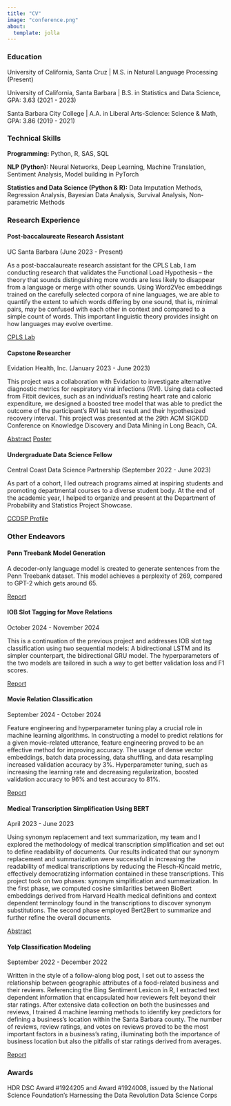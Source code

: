 ```yaml
---
title: "CV"
image: "conference.png"
about:
  template: jolla
---
```


### Education

University of California, Santa Cruz \| M.S. in Natural Language Processing (Present)

University of California, Santa Barbara \| B.S. in Statistics and Data Science, GPA: 3.63 (2021 - 2023)

Santa Barbara City College \| A.A. in Liberal Arts-Science: Science & Math, GPA: 3.86 (2019 - 2021)

### Technical Skills

**Programming:** Python, R, SAS, SQL

**NLP (Python):** Neural Networks, Deep Learning, Machine Translation, Sentiment Analysis, Model building in PyTorch

**Statistics and Data Science (Python & R):** Data Imputation Methods, Regression Analysis, Bayesian Data Analysis, Survival Analysis, Non-parametric Methods

### Research Experience

#### Post-baccalaureate Research Assistant

UC Santa Barbara (June 2023 - Present)

As a post-baccalaureate research assistant for the CPLS Lab, I am conducting research that validates the Functional Load Hypothesis -- the theory that sounds distinguishing more words are less likely to disappear from a language or merge with other sounds. Using Word2Vec embeddings trained on the carefully selected corpora of nine languages, we are able to quantify the extent to which words differing by one sound, that is, minimal pairs, may be confused with each other in context and compared to a simple count of words. This important linguistic theory provides insight on how languages may evolve overtime.

[CPLS Lab](https://ucsb-cpls-lab.github.io/){.btn .btn-secondary role="button"}

#### Capstone Researcher

Evidation Health, Inc. (January 2023 - June 2023)

This project was a collaboration with Evidation to investigate alternative diagnostic metrics for respiratory viral infections (RVI). Using data collected from Fitbit devices, such as an individual's resting heart rate and caloric expenditure, we designed a boosted tree model that was able to predict the outcome of the participant's RVI lab test result and their hypothesized recovery interval. This project was presented at the 29th ACM SIGKDD Conference on Knowledge Discovery and Data Mining in Long Beach, CA.

[Abstract](evidation_poster_abstract.pdf){.btn .btn-secondary role="button"} [Poster](evidation_poster.pdf){.btn .btn-secondary role="button"}

#### Undergraduate Data Science Fellow

Central Coast Data Science Partnership (September 2022 - June 2023)

As part of a cohort, I led outreach programs aimed at inspiring students and promoting departmental courses to a diverse student body. At the end of the academic year, I helped to organize and present at the Department of Probability and Statistics Project Showcase.

[CCDSP Profile](https://centralcoastdatascience.org/people/fellows/shannon-rumsey){.btn .btn-secondary role="button"}

### Other Endeavors

#### Penn Treebank Model Generation

A decoder-only language model is created to generate sentences from the Penn Treebank dataset. This model achieves a perplexity of 269, compared to GPT-2 which gets around 65.

[Report](ptb_generation.pdf){.btn .btn-secondary role="button"}

#### IOB Slot Tagging for Move Relations

October 2024 - November 2024

This is a continuation of the previous project and addresses IOB slot tag classification using two sequential models: A bidirectional LSTM and its simpler counterpart, the bidirectional GRU model. The hyperparameters of the two models are tailored in such a way to get better validation loss and F1 scores.

[Report](iob_tagging.pdf){.btn .btn-secondary role="button"}

#### Movie Relation Classification

September 2024 - October 2024

Feature engineering and hyperparameter tuning play a crucial role in machine learning algorithms. In constructing a model to predict relations for a given movie-related utterance, feature engineering proved to be an effective method for improving accuracy. The usage of dense vector embeddings, batch data processing, data shuffling, and data resampling increased validation accuracy by 3%. Hyperparameter tuning, such as increasing the learning rate and decreasing regularization, boosted validation accuracy to 96% and test accuracy to 81%.

[Report](mlp_classification.pdf){.btn .btn-secondary role="button"}


#### Medical Transcription Simplification Using BERT

April 2023 - June 2023

Using synonym replacement and text summarization, my team and I explored the methodology of medical transcription simplification and set out to define readability of documents. Our results indicated that our synonym replacement and summarization were successful in increasing the readability of medical transcriptions by reducing the Flesch-Kincaid metric, effectively democratizing information contained in these transcriptions. This project took on two phases: synonym simplification and summarization. In the first phase, we computed cosine similarities between BioBert embeddings derived from Harvard Health medical definitions and context dependent terminology found in the transcriptions to discover synonym substitutions. The second phase employed Bert2Bert to summarize and further refine the overall documents.

[Abstract](medical_transcription_simplification.pdf){.btn .btn-secondary role="button"}

#### Yelp Classification Modeling

September 2022 - December 2022

Written in the style of a follow-along blog post, I set out to assess the relationship between geographic attributes of a food-related business and their reviews. Referencing the Bing Sentiment Lexicon in R, I extracted text dependent information that encapsulated how reviewers felt beyond their star ratings. After extensive data collection on both the businesses and reviews, I trained 4 machine learning methods to identify key predictors for defining a business's location within the Santa Barbara county. The number of reviews, review ratings, and votes on reviews proved to be the most important factors in a business's rating, illuminating both the importance of business location but also the pitfalls of star ratings derived from averages.

[Report](yelp_review_sentiment.html){.btn .btn-secondary role="button"}

### Awards

HDR DSC Award #1924205 and Award #1924008, issued by the National Science Foundation's Harnessing the Data Revolution Data Science Corps\
